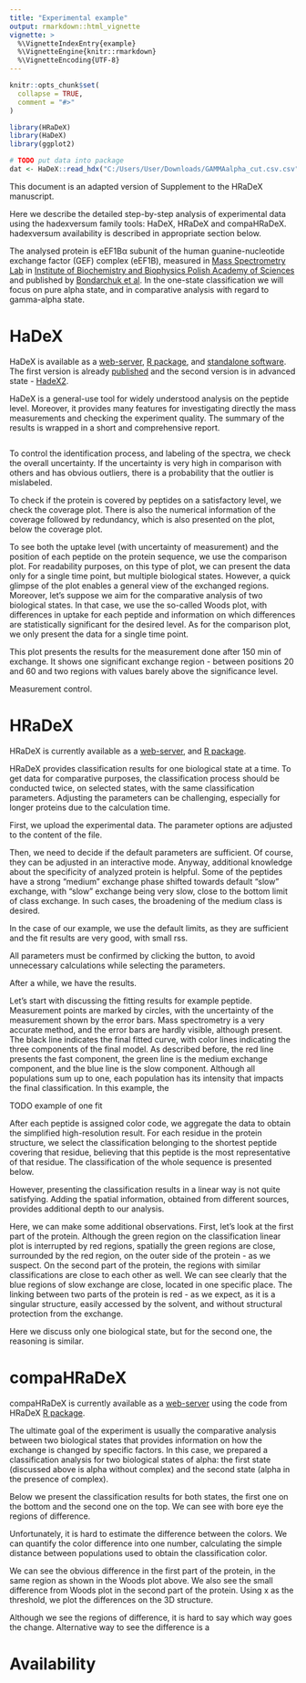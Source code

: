 ```yaml
---
title: "Experimental example"
output: rmarkdown::html_vignette
vignette: >
  %\VignetteIndexEntry{example}
  %\VignetteEngine{knitr::rmarkdown}
  %\VignetteEncoding{UTF-8}
---
```


```r
knitr::opts_chunk$set(
  collapse = TRUE,
  comment = "#>"
)
```

```r
library(HRaDeX)
library(HaDeX)
library(ggplot2)

```

```r
# TODO put data into package
dat <- HaDeX::read_hdx("C:/Users/User/Downloads/GAMMAalpha_cut.csv.csv")
```

This document is an adapted version of Supplement to the HRaDeX manuscript.

Here we describe the detailed step-by-step analysis of experimental data using the hadexversum family tools: HaDeX, HRaDeX and compaHRaDeX. hadexversum availability is described in appropriate section below.

The analysed protein is eEF1Bα subunit of the human guanine-nucleotide exchange factor (GEF) complex (eEF1B), measured in [Mass Spectrometry Lab](https://mslab-ibb.pl/) in [Institute of Biochemistry and Biophysics Polish Academy of Sciences](https://ibb.edu.pl/en/) and published by [Bondarchuk et al](https://doi.org/10.1093/nar/gkac685). In the one-state classification we will focus on pure alpha state, and in comparative analysis with regard to gamma-alpha state. 




# HaDeX 

HaDeX is available as a [web-server](), [R package](), and [standalone software](). The first version is already [published]() and the second version is in advanced state - [HadeX2](). 

HaDeX is a general-use tool for widely understood analysis on the peptide level. Moreover, it provides many features for investigating directly the mass measurements and checking the experiment quality. The summary of the results is wrapped in a short and comprehensive report. 
```r

```

To control the identification process, and labeling of the spectra, we check the overall uncertainty. If the uncertainty is very high in comparison with others and has obvious outliers, there is a probability that the outlier is mislabeled. 

To check if the protein is covered by peptides on a satisfactory level, we check the coverage plot. There is also the numerical information of the coverage followed by redundancy, which is also presented on the plot, below the coverage plot. 



To see both the uptake level (with uncertainty of measurement) and the position of each peptide on the protein sequence, we use the comparison plot. For readability purposes, on this type of plot, we can present the data only for a single time point, but multiple biological states. However, a quick glimpse of the plot enables a general view of the exchanged regions. Moreover, let’s suppose we aim for the comparative analysis of two biological states. In that case, we use the so-called Woods plot, with differences in uptake for each peptide and information on which differences are statistically significant for the desired level. As for the comparison plot, we only present the data for a single time point. 


This plot presents the results for the measurement done after 150 min of exchange. It shows one significant exchange region - between positions 20 and 60 and two regions with values barely above the significance level.


Measurement control. 





# HRaDeX


HRaDeX is currently available as a [web-server](), and [R package](). 

HRaDeX provides classification results for one biological state at a time. To get data for comparative purposes, the classification process should be conducted twice, on selected states, with the same classification parameters. Adjusting the parameters can be challenging, especially for longer proteins due to the calculation time. 

First, we upload the experimental data. The parameter options are adjusted to the content of the file.

Then, we need to decide if the default parameters are sufficient. Of course, they can be adjusted in an interactive mode. Anyway, additional knowledge about the specificity of analyzed protein is helpful. Some of the peptides have a strong “medium” exchange phase shifted towards default “slow” exchange, with “slow” exchange being very slow, close to the bottom limit of class exchange. In such cases, the broadening of the medium class is desired. 

In the case of our example, we use the default limits, as they are sufficient and the fit results are very good, with small rss.

All parameters must be confirmed by clicking the button, to avoid unnecessary calculations while selecting the parameters.

After a while, we have the results. 

Let’s start with discussing the fitting results for example peptide.
Measurement points are marked by circles, with the uncertainty of the measurement shown by the error bars. Mass spectrometry is a very accurate method, and the error bars are hardly visible, although present. The black line indicates the final fitted curve, with color lines indicating the three components of the final model. As described before, the red line presents the fast component, the green line is the medium exchange component, and the blue line is the slow component. Although all populations sum up to one, each population has its intensity that impacts the final classification. In this example, the 

TODO example of one fit 



After each peptide is assigned color code, we aggregate the data to obtain the simplified high-resolution result. For each residue in the protein structure, we select the classification belonging to the shortest peptide covering that residue, believing that this peptide is the most representative of that residue. 
The classification of the whole sequence is presented below.


However, presenting the classification results in a linear way is not quite satisfying. Adding the spatial information, obtained from different sources, provides additional depth to our analysis. 



Here, we can make some additional observations. First, let’s look at the first part of the protein. Although the green region on the classification linear plot is interrupted by red regions, spatially the green regions are close, surrounded by the red region, on the outer side of the protein - as we suspect. On the second part of the protein, the regions with similar classifications are close to each other as well. We can see clearly that the blue regions of slow exchange are close, located in one specific place. 
The linking between two parts of the protein is red - as we expect, as it is a singular structure, easily accessed by the solvent, and without structural protection from the exchange.


Here we discuss only one biological state, but for the second one, the reasoning is similar.




# compaHRaDeX

compaHRaDeX is currently available as a [web-server]() using the code from HRaDeX [R package](). 


The ultimate goal of the experiment is usually the comparative analysis between two biological states that provides information on how the exchange is changed by specific factors. In this case, we prepared a classification analysis for two biological states of alpha: the first state (discussed above is alpha without complex) and the second state (alpha in the presence of complex).

Below we present the classification results for both states, the first one on the bottom and the second one on the top. We can see with bore eye the regions of difference.

Unfortunately, it is hard to estimate the difference between the colors. We can quantify the color difference into one number, calculating the simple distance between populations used to obtain the classification color.



We can see the obvious difference in the first part of the protein, in the same region as shown in the Woods plot above. We also see the small difference from Woods plot in the second part of the protein. Using x as the threshold, we plot the differences on the 3D structure.

Although we see the regions of difference, it is hard to say which way goes the change.
Alternative way to see the difference is a

# Availability

